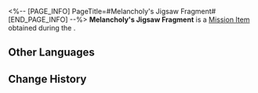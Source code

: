 <%-- [PAGE_INFO]
PageTitle=#Melancholy's Jigsaw Fragment#
[END_PAGE_INFO] --%>
{{Item Infobox
|id          = 140473
|image       = Item Melancholy's Jigsaw Fragment.png
|type        = Mission Item
|invCategory = Missions
|rarity      = 3
|effect      = 
|description = This fragment appears to have been a part of a certain Dream Jigsaw.<br />You can feel from it a mixture of yearning and anticipation for the future.
|source1     = ''[[Birth of the Dreamjolt Hostelry]]''
}}
'''Melancholy's Jigsaw Fragment''' is a [[Mission Item]] obtained during the {{Mission|Birth of the Dreamjolt Hostelry}}.

==Other Languages==
{{Other Languages
|en   = Melancholy's Jigsaw Fragment
|zhs  = 忧郁派的筑梦碎片
|zht  = 憂鬱派的築夢碎片
|ja   = メランコリーのドリームメイクパズルの欠片
|ko   = 우울이의 꿈 건축 조각
|es   = Fragmento del rompecabezas de Melancolía
|fr   = Fragment émotionnel de Mélancolie
|ru   = Фрагмент мозаики Меланхолика
|th   = ชิ้นส่วนสร้างฝันของหนุ่มอมทุกข์
|vi   = Mảnh Ghép Xây Mộng Của Trường Phái Sầu Muộn
|de   = Puzzleteil des Melancholikers
|id   = Serpihan Mimpi Tuan Melankolis
|pt   = Fragmento de Quebra-Cabeça do Melancolia
}}

==Change History==
{{Change History|2.1}}